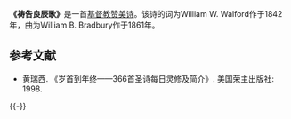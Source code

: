 {{Infobox hymn
| Name           = 祷告良辰歌
| OriName        = ''Sweet Hour of Prayer''
| OtherNames     = 
| WordsBy        = William W. Walford
| MusicBy        = William B. Bradbury
| Image          = 
| Produced       = 1842年
| Published      = 
| OrigLanguage   = [[英语|英语]]
| TranslatedBy   = 
| TranslatedPub  = 
| Beat           = 3/4
| Section        = 2或3
| TradMelodyName = 
| Audio          = 
}}
'''《祷告良辰歌》'''是一首[[基督教|基督教]][[赞美诗|赞美诗]]。该诗的词为William W. Walford作于1842年，曲为William B. Bradbury作于1861年。

== 参考文献 ==
* 黄瑞西. 《岁首到年终——366首圣诗每日灵修及简介》. 美国荣主出版社: 1998.

{{-}}
{{赞美诗新编|修}}